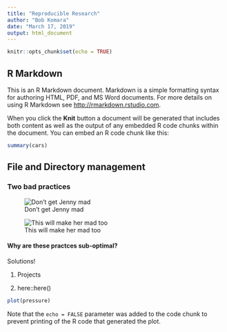 ```yaml
---
title: "Reproducible Research"
author: "Bob Komara"
date: "March 17, 2019"
output: html_document
---
```


```r
knitr::opts_chunk$set(echo = TRUE)
```

## R Markdown

This is an R Markdown document. Markdown is a simple formatting syntax for authoring HTML, PDF, and MS Word documents. For more details on using R Markdown see <http://rmarkdown.rstudio.com>.

When you click the **Knit** button a document will be generated that includes both content as well as the output of any embedded R code chunks within the document. You can embed an R code chunk like this:

```r
summary(cars)
```

## File and Directory management

### Two bad practices

![Don't get Jenny mad](https://pbs.twimg.com/media/DQugFIWUEAErq0D.jpg)

![This will make her mad too](https://pbs.twimg.com/media/DQugFMjV4AAZtB-.jpg)

#### Why are these practces sub-optimal?

Solutions!

1. Projects

2. here::here()

```r
plot(pressure)
```

Note that the `echo = FALSE` parameter was added to the code chunk to prevent printing of the R code that generated the plot.
